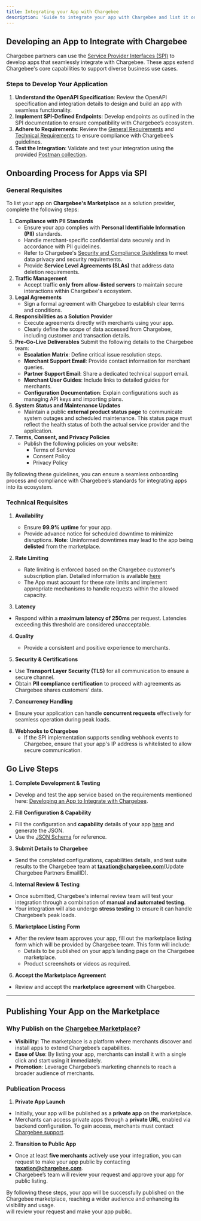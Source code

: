 ```yaml
---
title: Integrating your App with Chargebee
description: 'Guide to integrate your app with Chargebee and list it on Chargebee’s marketplace.'
---
```


## Developing an App to Integrate with Chargebee

Chargebee partners can use the [Service Provider Interfaces (SPI)](https://spidocs.chargebee.com/api-reference/partner-spi/overview) to develop apps that seamlessly integrate with Chargebee. These apps extend Chargebee's core capabilities to support diverse business use cases.

### Steps to Develop Your Application

1. **Understand the OpenAPI Specification**: Review the OpenAPI specification and integration details to design and build an app with seamless functionality.
2. **Implement SPI-Defined Endpoints**: Develop endpoints as outlined in the SPI documentation to ensure compatibility with Chargebee’s ecosystem.
3. **Adhere to Requirements**: Review the [General Requirements](#general-requisites) and [Technical Requirements](#technical-requisites) to ensure compliance with Chargebee’s guidelines.
4. **Test the Integration**: Validate and test your integration using the provided [Postman collection](https://www.postman.com/chargebee/chargebee-partners/overview). 

## Onboarding Process for Apps via SPI

### General Requisites

To list your app on **Chargebee's Marketplace** as a solution provider, complete the following steps:

1.  **Compliance with PII Standards**
    -   Ensure your app complies with **Personal Identifiable Information (PII)** standards.
    -   Handle merchant-specific confidential data securely and in accordance with PII guidelines.
    -   Refer to Chargebee's [Security and Compliance Guidelines](https://www.chargebee.com/security-compliance/) to meet data privacy and security requirements.
    - Provide **Service Level Agreements (SLAs)** that address data deletion requirements.
2.  **Traffic Management**
    -   Accept traffic **only from allow-listed servers** to maintain secure interactions within Chargebee's ecosystem.
3.  **Legal Agreements**
    -   Sign a formal agreement with Chargebee to establish clear terms and conditions.
4.  **Responsibilities as a Solution Provider**
    -   Execute agreements directly with merchants using your app.
    -   Clearly define the scope of data accessed from Chargebee, including customer and transaction details.
5.  **Pre-Go-Live Deliverables**
    Submit the following details to the Chargebee team:
    -   **Escalation Matrix**: Define critical issue resolution steps.
    -   **Merchant Support Email**: Provide contact information for merchant queries.
    -   **Partner Support Email**: Share a dedicated technical support email.
    -   **Merchant User Guides**: Include links to detailed guides for merchants.
    -   **Configuration Documentation**: Explain configurations such as managing API keys and importing plans.
6.  **System Status and Maintenance Updates**
    -   Maintain a public **external product status page** to communicate system outages and scheduled maintenance. This status page must reflect the health status of both the actual service provider and the application.
7.  **Terms, Consent, and Privacy Policies**
    -   Publish the following policies on your website:
        -   Terms of Service
        -   Consent Policy
        -   Privacy Policy

By following these guidelines, you can ensure a seamless onboarding process and compliance with Chargebee’s standards for integrating apps into its ecosystem.

### Technical Requisites

1.  **Availability**
      - Ensure **99.9% uptime** for your app.
      - Provide advance notice for scheduled downtime to minimize disruptions.
      **Note**: Uninformed downtimes may lead to the app being **delisted** from the marketplace. 

2. **Rate Limiting**
    - Rate limiting is enforced based on the Chargebee customer's subscription plan. Detailed information is available [here](https://apidocs.chargebee.com/docs/api/error-handling?lang=curl#api_rate_limits)
    - The App must account for these rate limits and implement appropriate mechanisms to handle requests within the allowed capacity.

3. **Latency**
- Respond within a **maximum latency of 250ms** per request. Latencies exceeding this threshold are considered unacceptable.

4. **Quality**
    - Provide a consistent and positive experience to merchants.

6. **Security & Certifications**
  - Use **Transport Layer Security (TLS)** for all communication to ensure a secure channel.
  - Obtain **PII compliance certification** to proceed with agreements as Chargebee shares customers’ data.

7. **Concurrency Handling**
  - Ensure your application can handle **concurrent requests** effectively for seamless operation during peak loads.

8. **Webhooks to Chargebee**
   - If the SPI implementation supports sending webhook events to Chargebee, ensure that your app's IP address is whitelisted to allow secure communication.

## Go Live Steps

1. **Complete Development & Testing**
  - Develop and test the app service based on the requirements mentioned here: [Developing an App to Integrate with Chargebee](#developing-an-app-to-integration-with-chargebee).

2. **Fill Configuration & Capability**
  - Fill the configuration and **capability** details of your app [here](https://tinyurl.com/cb-partner-app-registration) and generate the JSON.
  - Use the [JSON Schema](https://github.com/chargebee/cb-partner-spi/blob/main/spec/capabilities/tax-provider.schema.json) for reference.

3. **Submit Details to Chargebee**
  - Send the completed configurations, capabilities details, and test suite results to the Chargebee team at **taxation@chargebee.com**(Update Chargebee Partners EmailID).

4. **Internal Review & Testing**
  - Once submitted, Chargebee's internal review team will test your integration through a combination of **manual and automated testing**.
  - Your integration will also undergo **stress testing** to ensure it can handle Chargebee’s peak loads.

5. **Marketplace Listing Form**
  - After the review team approves your app, fill out the marketplace listing form which will be provided by Chargebee team. This form will include:
    - Details to be published on your app’s landing page on the Chargebee marketplace.
    - Product screenshots or videos as required.

6. **Accept the Marketplace Agreement**
  - Review and accept the **marketplace agreement** with Chargebee.

---

## Publishing Your App on the Marketplace

### Why Publish on the [Chargebee Marketplace](https://marketplace.chargebee.com/)?
- **Visibility**: The marketplace is a platform where merchants discover and install apps to extend Chargebee’s capabilities.
- **Ease of Use**: By listing your app, merchants can install it with a single click and start using it immediately.
- **Promotion**: Leverage Chargebee’s marketing channels to reach a broader audience of merchants.

### Publication Process
1. **Private App Launch**
  - Initially, your app will be published as a **private app** on the marketplace.
  - Merchants can access private apps through a **private URL**, enabled via backend configuration.
    To gain access, merchants must contact [Chargebee support](https://support.chargebee.com/support/home).

2. **Transition to Public App**
  - Once at least **five merchants** actively use your integration, you can request to make your app public by contacting **taxation@chargebee.com**.
  - Chargebee’s team will review your request and approve your app for public listing.

By following these steps, your app will be successfully published on the Chargebee marketplace, reaching a wider audience and enhancing its visibility and usage.  
will review your request and make your app public.